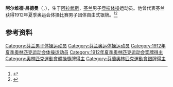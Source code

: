 {{NoteTA|G1=Sports}}
'''阿尔维德·吕德曼'''（{{lang-sv|Arvid Rydman}}，{{bd|1884年|6月25日|1953年|5月14日}}），生于[[阿拉武斯|阿拉武斯]]，[[芬兰|芬兰]]男子[[竞技体操|竞技体操]]运动员。他曾代表芬兰获得1912年夏季奥运会体操比赛男子团体自由式银牌。<ref>{{Cite web|title=Arvid RYDMAN|url=https://www.olympic.org/arvid-rydman|accessdate=2021-03-30|work=International Olympic Committee|archive-date=2017-11-17|archive-url=https://web.archive.org/web/20171117180550/https://www.olympic.org/Arvid-Rydman|dead-url=no}}</ref><ref>{{cite web|url=https://www.olympedia.org/athletes/29827|title=Arvid Rydman|work=Olympedia|accessdate=2021-03-31|archive-date=2021-04-16|archive-url=https://web.archive.org/web/20210416164115/https://www.olympedia.org/athletes/29827|dead-url=no}}</ref>

== 参考资料 ==
{{reflist}}

{{Authority control}}
{{DEFAULTSORT:Rydman, Arvid}}
[[Category:芬兰男子体操运动员|Category:芬兰男子体操运动员]]
[[Category:芬兰奥运体操运动员|Category:芬兰奥运体操运动员]]
[[Category:1912年夏季奥林匹克运动会体操运动员|Category:1912年夏季奥林匹克运动会体操运动员]]
[[Category:1912年夏季奥林匹克运动会奖牌得主|Category:1912年夏季奥林匹克运动会奖牌得主]]
[[Category:奧林匹克運動會體操獎牌得主|Category:奧林匹克運動會體操獎牌得主]]
[[Category:芬蘭奧林匹克運動會銀牌得主|Category:芬蘭奧林匹克運動會銀牌得主]]